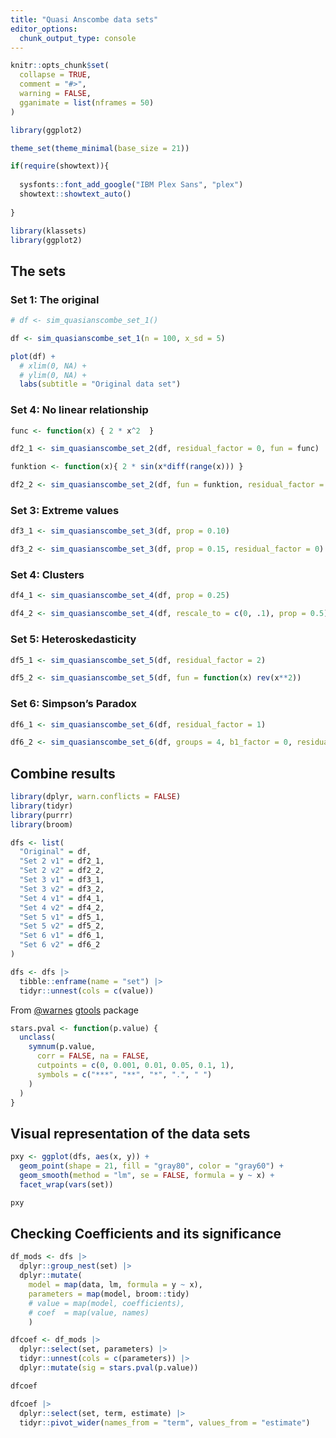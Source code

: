 ```yaml
---
title: "Quasi Anscombe data sets"
editor_options: 
  chunk_output_type: console
---
```


```r
knitr::opts_chunk$set(
  collapse = TRUE,
  comment = "#>",
  warning = FALSE,
  gganimate = list(nframes = 50)
)

library(ggplot2)

theme_set(theme_minimal(base_size = 21))

if(require(showtext)){
 
  sysfonts::font_add_google("IBM Plex Sans", "plex")
  showtext::showtext_auto()
   
}
```

```r
library(klassets)
library(ggplot2)
```

## The sets

### Set 1: The original

```r
# df <- sim_quasianscombe_set_1()

df <- sim_quasianscombe_set_1(n = 100, x_sd = 5)

plot(df) +
  # xlim(0, NA) +
  # ylim(0, NA) +
  labs(subtitle = "Original data set")
```

### Set 4: No linear relationship

```r
func <- function(x) { 2 * x^2  }

df2_1 <- sim_quasianscombe_set_2(df, residual_factor = 0, fun = func)

funktion <- function(x){ 2 * sin(x*diff(range(x))) }

df2_2 <- sim_quasianscombe_set_2(df, fun = funktion, residual_factor = 1.25)
```

### Set 3: Extreme values

```r
df3_1 <- sim_quasianscombe_set_3(df, prop = 0.10)

df3_2 <- sim_quasianscombe_set_3(df, prop = 0.15, residual_factor = 0)
```


### Set 4: Clusters

```r
df4_1 <- sim_quasianscombe_set_4(df, prop = 0.25)

df4_2 <- sim_quasianscombe_set_4(df, rescale_to = c(0, .1), prop = 0.5)
```

### Set 5: Heteroskedasticity

```r
df5_1 <- sim_quasianscombe_set_5(df, residual_factor = 2)

df5_2 <- sim_quasianscombe_set_5(df, fun = function(x) rev(x**2))
```

### Set 6: Simpson's Paradox

```r
df6_1 <- sim_quasianscombe_set_6(df, residual_factor = 1)

df6_2 <- sim_quasianscombe_set_6(df, groups = 4, b1_factor = 0, residual_factor = 0.1)
```


## Combine results

```r
library(dplyr, warn.conflicts = FALSE)
library(tidyr)
library(purrr)
library(broom)

dfs <- list(
  "Original" = df,
  "Set 2 v1" = df2_1,
  "Set 2 v2" = df2_2,
  "Set 3 v1" = df3_1,
  "Set 3 v2" = df3_2,
  "Set 4 v1" = df4_1,
  "Set 4 v2" = df4_2,
  "Set 5 v1" = df5_1,
  "Set 5 v2" = df5_2,
  "Set 6 v1" = df6_1,
  "Set 6 v2" = df6_2
)

dfs <- dfs |> 
  tibble::enframe(name = "set") |> 
  tidyr::unnest(cols = c(value))
```

From [@warnes](https://github.com/warnes) [gtools](https://github.com/r-gregmisc/gtools/blob/master/R/stars.pval.R)  package 

```r
stars.pval <- function(p.value) {
  unclass(
    symnum(p.value,
      corr = FALSE, na = FALSE,
      cutpoints = c(0, 0.001, 0.01, 0.05, 0.1, 1),
      symbols = c("***", "**", "*", ".", " ")
    )
  )
}
```


## Visual representation of the data sets

```r
pxy <- ggplot(dfs, aes(x, y)) +
  geom_point(shape = 21, fill = "gray80", color = "gray60") +
  geom_smooth(method = "lm", se = FALSE, formula = y ~ x) +
  facet_wrap(vars(set))

pxy
```

## Checking Coefficients and its significance

```r
df_mods <- dfs |> 
  dplyr::group_nest(set) |> 
  dplyr::mutate(
    model = map(data, lm, formula = y ~ x),
    parameters = map(model, broom::tidy)
    # value = map(model, coefficients),
    # coef  = map(value, names)
    ) 

dfcoef <- df_mods |> 
  dplyr::select(set, parameters) |> 
  tidyr::unnest(cols = c(parameters)) |> 
  dplyr::mutate(sig = stars.pval(p.value))

dfcoef

dfcoef |> 
  dplyr::select(set, term, estimate) |> 
  tidyr::pivot_wider(names_from = "term", values_from = "estimate")
```


